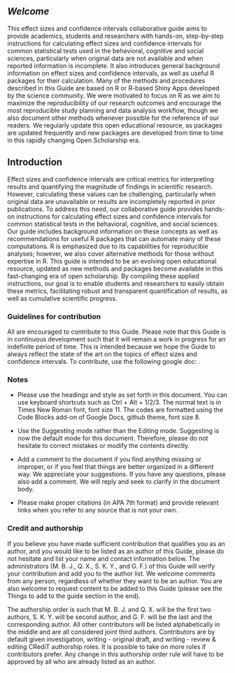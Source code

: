 
## *Welcome* {.unnumbered}

This effect sizes and confidence intervals collaborative guide aims to provide academics, students and researchers with hands-on, step-by-step instructions for calculating effect sizes and confidence intervals for common statistical tests used in the behavioral, cognitive and social sciences, particularly when original data are not available and when reported information is incomplete. It also introduces general background information on effect sizes and confidence intervals, as well as useful R packages for their calculation. Many of the methods and procedures described in this Guide are based on R or R-based Shiny Apps developed by the science community. We were motivated to focus on R as we aim to maximize the reproducibility of our research outcomes and encourage the most reproducible study planning and data analysis workflow, though we also document other methods whenever possible for the reference of our readers. We regularly update this open educational resource, as packages are updated frequently and new packages are developed from time to time in this rapidly changing Open Scholarship era.
  



## Introduction {.unnumbered}

Effect sizes and confidence intervals are critical metrics for interpreting results and quantifying the magnitude of findings in scientific research. However, calculating these values can be challenging, particularly when original data are unavailable or results are incompletely reported in prior publications. To address this need, our collaborative guide provides hands-on instructions for calculating effect sizes and confidence intervals for common statistical tests in the behavioral, cognitive, and social sciences. Our guide includes background information on these concepts as well as recommendations for useful R packages that can automate many of these computations. R is emphasized due to its capabilities for reproducible analyses; however, we also cover alternative methods for those without expertise in R. This guide is intended to be an evolving open educational resource, updated as new methods and packages become available in this fast-changing era of open scholarship. By compiling these applied instructions, our goal is to enable students and researchers to easily obtain these metrics, facilitating robust and transparent quantification of results, as well as cumulative scientific progress.



### Guidelines for contribution {.unnumbered}

All are encouraged to contribute to this Guide. Please note that this Guide is in continuous development such that it will remain a work in progress for an indefinite period of time. This is intended because we hope the Guide to always reflect the state of the art on the topics of effect sizes and confidence intervals. To contribute, use the following google doc: .

### Notes {.unnumbered}

-   Please use the headings and style as set forth in this document. You can use keyboard shortcuts such as Ctrl + Alt + 1/2/3. The normal text is in Times New Roman font, font size 11. The codes are formatted using the Code Blocks add-on of Google Docs, github theme, font size 8.

-   Use the Suggesting mode rather than the Editing mode. Suggesting is now the default mode for this document. Therefore, please do not hesitate to correct mistakes or modify the contents directly.

-   Add a comment to the document if you find anything missing or improper, or if you feel that things are better organized in a different way. We appreciate your suggestions. If you have any questions, please also add a comment. We will reply and seek to clarify in the document body.

-   Please make proper citations (in APA 7th format) and provide relevant links when you refer to any source that is not your own.


### Credit and authorship {.unnumbered}

If you believe you have made sufficient contribution that qualifies you as an author, and you would like to be listed as an author of this Guide, please do not hesitate and list your name and contact information below. The administrators (M. B. J., Q. X., S. K. Y., and G. F.) of this Guide will verify your contribution and add you to the author list. We welcome comments from any person, regardless of whether they want to be an author. You are also welcome to request content to be added to this Guide (please see the Things to add to the guide section in the end).

The authorship order is such that M. B. J. and Q. X. will be the first two authors, S. K. Y. will be second author, and G. F. will be the last and the corresponding author. All other contributors will be listed alphabetically in the middle and are all considered joint third authors. Contributors are by default given investigation, writing - original draft, and writing - review & editing CRediT authorship roles. It is possible to take on more roles if contributors prefer. Any change in this authorship order rule will have to be approved by all who are already listed as an author.

